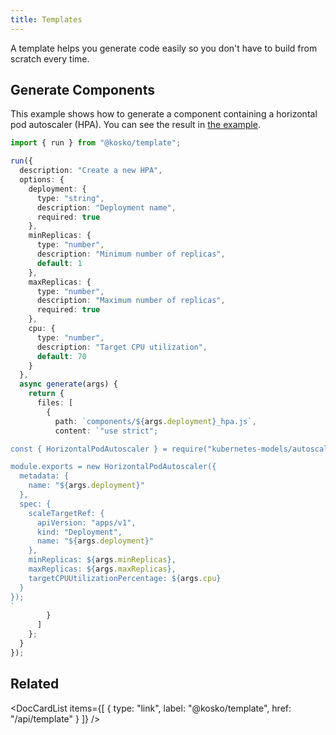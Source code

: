 ```yaml
---
title: Templates
---
```



A template helps you generate code easily so you don't have to build from scratch every time.

## Generate Components

This example shows how to generate a component containing a horizontal pod autoscaler (HPA). You can see the result in [the example](https://github.com/tommy351/kosko/tree/master/examples/template-component).

```ts ts2js
import { run } from "@kosko/template";

run({
  description: "Create a new HPA",
  options: {
    deployment: {
      type: "string",
      description: "Deployment name",
      required: true
    },
    minReplicas: {
      type: "number",
      description: "Minimum number of replicas",
      default: 1
    },
    maxReplicas: {
      type: "number",
      description: "Maximum number of replicas",
      required: true
    },
    cpu: {
      type: "number",
      description: "Target CPU utilization",
      default: 70
    }
  },
  async generate(args) {
    return {
      files: [
        {
          path: `components/${args.deployment}_hpa.js`,
          content: `"use strict";

const { HorizontalPodAutoscaler } = require("kubernetes-models/autoscaling/v1");

module.exports = new HorizontalPodAutoscaler({
  metadata: {
    name: "${args.deployment}"
  },
  spec: {
    scaleTargetRef: {
      apiVersion: "apps/v1",
      kind: "Deployment",
      name: "${args.deployment}"
    },
    minReplicas: ${args.minReplicas},
    maxReplicas: ${args.maxReplicas},
    targetCPUUtilizationPercentage: ${args.cpu}
  }
});
`
        }
      ]
    };
  }
});
```

## Related

<DocCardList
  items={[
    {
      type: "link",
      label: "@kosko/template",
      href: "/api/template"
    }
  ]}
/>
